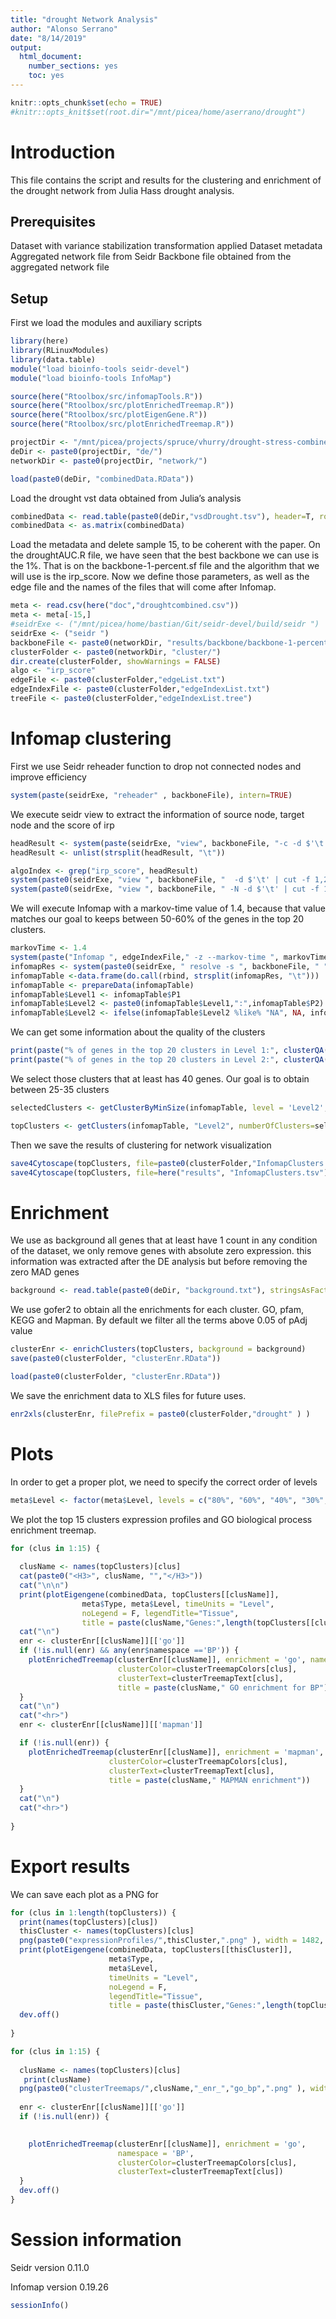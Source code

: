 ```yaml
---
title: "drought Network Analysis"
author: "Alonso Serrano"
date: "8/14/2019"
output: 
  html_document: 
    number_sections: yes
    toc: yes
---
```


```r
knitr::opts_chunk$set(echo = TRUE)
#knitr::opts_knit$set(root.dir="/mnt/picea/home/aserrano/drought")
```

# Introduction
This file contains the script and results for the clustering and enrichment of the drought network
from Julia Hass drought analysis. 

## Prerequisites

Dataset with variance stabilization transformation applied
Dataset metadata
Aggregated network file from Seidr
Backbone file obtained from the aggregated network file


## Setup
First we load the modules and auxiliary scripts 
```r
library(here)
library(RLinuxModules)
library(data.table)
module("load bioinfo-tools seidr-devel")
module("load bioinfo-tools InfoMap")

source(here("Rtoolbox/src/infomapTools.R"))
source(here("Rtoolbox/src/plotEnrichedTreemap.R"))
source(here("Rtoolbox/src/plotEigenGene.R"))
source(here("Rtoolbox/src/plotEnrichedTreemap.R"))

projectDir <- "/mnt/picea/projects/spruce/vhurry/drought-stress-combined/"
deDir <- paste0(projectDir, "de/")
networkDir <- paste0(projectDir, "network/")

```

```r
load(paste0(deDir, "combinedData.RData"))
```

Load the drought vst data obtained from Julia's analysis
```r
combinedData <- read.table(paste0(deDir,"vsdDrought.tsv"), header=T, row.names = 1, sep='\t')
combinedData <- as.matrix(combinedData)
```

Load the metadata and delete sample 15, to be coherent with the paper.
On the droughtAUC.R file, we have seen that the best backbone we can use is the 1%. 
That is on the backbone-1-percent.sf file and the algorithm that we will use is the irp_score.
Now we define those parameters, as well as the edge file and the names of the files that will come after Infomap.

```r
meta <- read.csv(here("doc","droughtcombined.csv"))
meta <- meta[-15,]
#seidrExe <- ("/mnt/picea/home/bastian/Git/seidr-devel/build/seidr ")
seidrExe <- ("seidr ")
backboneFile <- paste0(networkDir, "results/backbone/backbone-1-percent.sf")
clusterFolder <- paste0(networkDir, "cluster/")
dir.create(clusterFolder, showWarnings = FALSE)
algo <- "irp_score"
edgeFile <- paste0(clusterFolder,"edgeList.txt")
edgeIndexFile <- paste0(clusterFolder,"edgeIndexList.txt")
treeFile <- paste0(clusterFolder,"edgeIndexList.tree")

```

# Infomap clustering
First we use Seidr reheader function to drop not connected nodes and improve efficiency
```r
system(paste(seidrExe, "reheader" , backboneFile), intern=TRUE)

```

We execute seidr view to extract the information of source node, target node and the score of irp
```r

headResult <- system(paste(seidrExe, "view", backboneFile, "-c -d $'\t' ", "| head -n 1"), intern=TRUE)
headResult <- unlist(strsplit(headResult, "\t"))

algoIndex <- grep("irp_score", headResult)
system(paste0(seidrExe, "view ", backboneFile, "  -d $'\t' | cut -f 1,2,",algoIndex, " > ",edgeFile), intern=TRUE)
system(paste0(seidrExe, "view ", backboneFile, " -N -d $'\t' | cut -f 1,2,",algoIndex," >",edgeIndexFile), intern=TRUE)

```

We will execute Infomap with a markov-time value of 1.4, because that value matches our goal to 
keeps between 50-60% of the genes in the top 20 clusters.
```r
markovTime <- 1.4
system(paste("Infomap ", edgeIndexFile," -z --markov-time ", markovTime," ", clusterFolder))
infomapRes <- system(paste0(seidrExe, " resolve -s ", backboneFile, " ", treeFile), intern=TRUE)
infomapTable <-data.frame(do.call(rbind, strsplit(infomapRes, "\t")))
infomapTable <- prepareData(infomapTable)
infomapTable$Level1 <- infomapTable$P1
infomapTable$Level2 <- paste0(infomapTable$Level1,":",infomapTable$P2)
infomapTable$Level2 <- ifelse(infomapTable$Level2 %like% "NA", NA, infomapTable$Level2)  
```

We can get some information about the quality of the clusters
```r
print(paste("% of genes in the top 20 clusters in Level 1:", clusterQA(infomapTable)))
print(paste("% of genes in the top 20 clusters in Level 2:", clusterQA(infomapTable, level='Level2')))

```

We select those clusters that at least has 40 genes. Our goal is to obtain between 25-35 clusters
```r
selectedClusters <- getClusterByMinSize(infomapTable, level = 'Level2',min=40)

topClusters <- getClusters(infomapTable, "Level2", numberOfClusters=selectedClusters)
```

Then we save the results of clustering for network visualization
```r
save4Cytoscape(topClusters, file=paste0(clusterFolder,"InfomapClusters.tsv"))
save4Cytoscape(topClusters, file=here("results", "InfomapClusters.tsv"))
```

# Enrichment

We use as background all genes that at least have 1 count in any condition of the dataset, we only remove 
genes with absolute zero expression. this information was extracted after the DE analysis but before 
removing the zero MAD genes
```r
background <- read.table(paste0(deDir, "background.txt"), stringsAsFactors = F, header=F)[[1]]
```

We use gofer2 to obtain all the enrichments for each cluster. GO, pfam, KEGG and Mapman.
By default we filter all the terms above 0.05 of pAdj value
```r
clusterEnr <- enrichClusters(topClusters, background = background)
save(paste0(clusterFolder, "clusterEnr.RData"))
```

```r
load(paste0(clusterFolder, "clusterEnr.RData"))
```

We save the enrichment data to XLS files for future uses.
```r
enr2xls(clusterEnr, filePrefix = paste0(clusterFolder,"drought" ) )
```

# Plots

In order to get a proper plot, we need to specify the correct order of levels
```r
meta$Level <- factor(meta$Level, levels = c("80%", "60%", "40%", "30%", "30%7d", "Collapse", "C2d", "Rehydrate") )
```

We plot the top 15 clusters expression profiles and GO biological process enrichment treemap.
```r
for (clus in 1:15) {
  
  clusName <- names(topClusters)[clus]
  cat(paste0("<H3>", clusName, "","</H3>"))
  cat("\n\n")
  print(plotEigengene(combinedData, topClusters[[clusName]],                      
                meta$Type, meta$Level, timeUnits = "Level",    
                noLegend = F, legendTitle="Tissue",
                title = paste(clusName,"Genes:",length(topClusters[[clusName]]) )))
  cat("\n")
  enr <- clusterEnr[[clusName]][['go']]
  if (!is.null(enr) && any(enr$namespace =='BP')) {
    plotEnrichedTreemap(clusterEnr[[clusName]], enrichment = 'go', namespace = 'BP',
                        clusterColor=clusterTreemapColors[clus],
                        clusterText=clusterTreemapText[clus],
                        title = paste(clusName," GO enrichment for BP"))
  }
  cat("\n")
  cat("<hr>")
  enr <- clusterEnr[[clusName]][['mapman']]

  if (!is.null(enr)) {
    plotEnrichedTreemap(clusterEnr[[clusName]], enrichment = 'mapman',
                      clusterColor=clusterTreemapColors[clus],
                      clusterText=clusterTreemapText[clus],
                      title = paste(clusName," MAPMAN enrichment"))
  }
  cat("\n")
  cat("<hr>")
  
}
```


# Export results
We can save each plot as a PNG for 
```r
for (clus in 1:length(topClusters)) {
  print(names(topClusters)[clus])
  thisCluster <- names(topClusters)[clus]
  png(paste0("expressionProfiles/",thisCluster,".png" ), width = 1482, height=571 )
  print(plotEigengene(combinedData, topClusters[[thisCluster]], 
                      meta$Type, 
                      meta$Level, 
                      timeUnits = "Level",    
                      noLegend = F,
                      legendTitle="Tissue",
                      title = paste(thisCluster,"Genes:",length(topClusters[[thisCluster]]) )))
  dev.off()
  
}

```

```r
for (clus in 1:15) {
 
  clusName <- names(topClusters)[clus]
   print(clusName)
  png(paste0("clusterTreemaps/",clusName,"_enr_","go_bp",".png" ), width = 1482, height=571 )
  
  enr <- clusterEnr[[clusName]][['go']]
  if (!is.null(enr)) {
    

    plotEnrichedTreemap(clusterEnr[[clusName]], enrichment = 'go', 
                        namespace = 'BP',
                        clusterColor=clusterTreemapColors[clus],
                        clusterText=clusterTreemapText[clus])
  }
  dev.off()
}
```

# Session information
Seidr version 0.11.0

Infomap version 0.19.26


```r
sessionInfo()
```